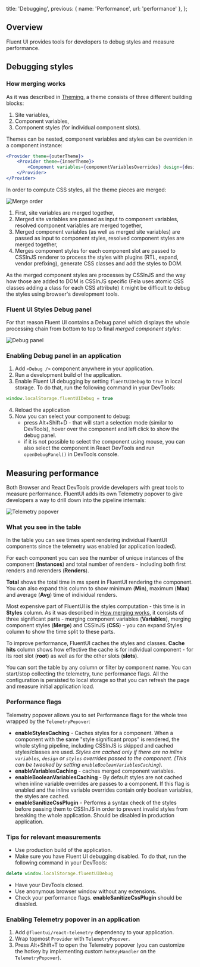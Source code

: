   title: 'Debugging',
  previous: { name: 'Performance', url: 'performance' },
};

## Overview

Fluent UI provides tools for developers to debug styles and measure performance.

## Debugging styles

### How merging works

As it was described in [Theming](/theming), a theme consists of three different building blocks:

1. Site variables,
2. Component variables,
3. Component styles (for individual component slots).

Themes can be nested, component variables and styles can be overriden in a component instance:

```jsx
<Provider theme={outerTheme}>
    <Provider theme={innerTheme}>
        <Component variables={componentVariablesOverrides} design={designStyleOverrides} styles={componentStyleOverrides} />
    </Provider>
</Provider>
```

In order to compute CSS styles, all the theme pieces are merged:

![Merge order](public/images/merge-themes.png)

1. First, site variables are merged together,
2. Merged site variables are passed as input to component variables, resolved component variables are merged together,
3. Merged component variables (as well as merged site variables) are passed as input to component styles, resolved component styles are merged together,
4. Merges component styles for each component slot are passed to CSSInJS renderer to process the styles with plugins (RTL, expand, vendor prefixing), generate CSS classes and add the styles to DOM.

As the merged component styles are processes by CSSInJS and the way how those are added to DOM is CSSInJS specific (Fela uses atomic CSS classes adding a class for each CSS attribute) it might be difficult to debug the styles using browser's development tools.

### Fluent UI Styles Debug panel

For that reason Fluent UI contains a Debug panel which displays the whole processing chain from bottom to top to final *merged component styles*:

![Debug panel](public/images/debug-panel.png)

### Enabling Debug panel in an application

1. Add `<Debug />` component anywhere in your application.
2. Run a development build of the application.
3. Enable Fluent UI debugging by setting `fluentUIDebug` to `true` in local storage. To do that, run the following command in your DevTools:

```js
window.localStorage.fluentUIDebug = true
```

4. Reload the application
5. Now you can select your component to debug:
    - press Alt+Shift+D - that will start a selection mode (similar to DevTools), hover over the component and left click to show the debug panel.
    - if it is not possible to select the component using mouse, you can also select the component in React DevTools and run `openDebugPanel()` in DevTools console.

## Measuring performance

Both Browser and React DevTools provide developers with great tools to measure performance. FluentUI adds its own Telemetry popover to give developers
a way to drill down into the pipeline internals:

![Telemetry popover](public/images/telemetry-popover.png)

### What you see in the table

In the table you can see times spent rendering individual FluentUI components since the telemetry was enabled (or application loaded).

For each component you can see the number of unique instances of the component (**Instances**) and total number of renders - including both first renders and rerenders (**Renders**).

**Total** shows the total time in ms spent in FluentUI rendering the component. You can also expand this column to show minimum (**Min**), maximum (**Max**) and average (**Avg**) time of individual renders.

Most expensive part of FluentUI is the styles computation - this time is in **Styles** column. As it was described in [How merging works](#how-merging-works),
it consists of three significant parts - merging component variables (**Variables**), merging component styles (**Merge**) and CSSInJS (**CSS**) - you can expand Styles column to show the time split to these parts.

To improve performance, FluentUI caches the styles and classes. **Cache hits** column shows how effective the cache is for individual component - for its root slot (**root**) as well as for the other slots (**slots**).

You can sort the table by any column or filter by component name. You can start/stop collecting the telemetry, tune performance flags.
All the configuration is persisted to local storage so that you can refresh the page and measure initial application load.

### Performance flags
Telemetry popover allows you to set Performance flags for the whole tree wrapped by the `TelemetryPopover`:

- **enableStylesCaching** - Caches styles for a component. When a component with the same "style significant props" is rendered, the whole
styling pipeline, including CSSInJS is skipped and cached styles/classes are used. *Styles are cached only if there are no inline `variables`, `design` or `styles` overrides passed to the component.
(This can be tweaked by setting `enableBooleanVariablesCaching`)*.
- **enableVariablesCaching** - caches merged component variables.
- **enableBooleanVariablesCaching** - By default styles are not cached when inline variable overrides are passes to a component.
If this flag is enabled and the inline variable overrides contain only boolean variables, the styles are cached.
- **enableSanitizeCssPlugin** - Performs a syntax check of the styles before passing them to CSSInJS in order to prevent invalid styles from breaking the whole application.
Should be disabled in production application.

### Tips for relevant measurements
- Use production build of the application.
- Make sure you have Fluent UI debugging disabled. To do that, run the following command in your DevTools:

```js
delete window.localStorage.fluentUIDebug
```

- Have your DevTools closed.
- Use anonymous browser window without any extensions.
- Check your performance flags. **enableSanitizeCssPlugin** should be disabled.

### Enabling Telemetry popover in an application

1. Add `@fluentui/react-telemetry` dependency to your application.
2. Wrap topmost `Provider` with `TelemetryPopover`.
3. Press Alt+Shift+T to open the Telemetry popover (you can customize the hotkey by implementing custom `hotKeyHandler` on the `TelemetryPopover`).

